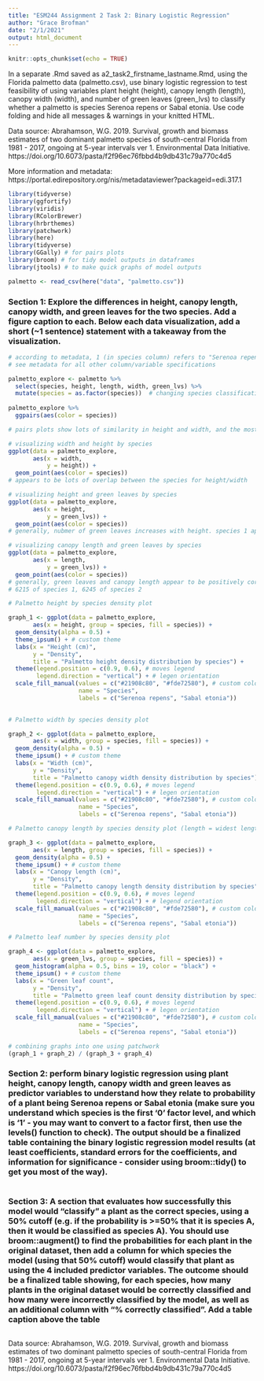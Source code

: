 ```yaml
---
title: "ESM244 Assignment 2 Task 2: Binary Logistic Regression"
author: "Grace Brofman"
date: "2/1/2021"
output: html_document
---
```


```r
knitr::opts_chunk$set(echo = TRUE)
```
In a separate .Rmd saved as a2_task2_firstname_lastname.Rmd, using the Florida palmetto data (palmetto.csv), use binary logistic regression to test feasibility of using variables plant height (height), canopy length (length), canopy width (width), and number of green leaves (green_lvs) to classify whether a palmetto is species Serenoa repens or Sabal etonia. Use code folding and hide all messages & warnings in your knitted HTML. 

Data source: Abrahamson, W.G. 2019. Survival, growth and biomass estimates of two dominant palmetto species of south-central Florida from 1981 - 2017, ongoing at 5-year intervals ver 1. Environmental Data Initiative. https://doi.org/10.6073/pasta/f2f96ec76fbbd4b9db431c79a770c4d5

More information and metadata: https://portal.edirepository.org/nis/metadataviewer?packageid=edi.317.1

```r
library(tidyverse)
library(ggfortify)
library(viridis)
library(RColorBrewer)
library(hrbrthemes)
library(patchwork)
library(here)
library(tidyverse)
library(GGally) # for pairs plots
library(broom) # for tidy model outputs in dataframes
library(jtools) # to make quick graphs of model outputs

palmetto <- read_csv(here("data", "palmetto.csv"))
```

### Section 1: Explore the differences in height, canopy length, canopy width, and green leaves for the two species. Add a figure caption to each. Below each data visualization, add a short (~1 sentence) statement with a takeaway from the visualization.

```r
# according to metadata, 1 (in species column) refers to "Serenoa repens" and 2 refers to "Sabal etonia"
# see metadata for all other column/variable specifications

palmetto_explore <- palmetto %>% 
  select(species, height, length, width, green_lvs) %>% 
  mutate(species = as.factor(species))  # changing species classification from character to factor
  
palmetto_explore %>% 
  ggpairs(aes(color = species))

# pairs plots show lots of similarity in height and width, and the most visible difference in green leaves followed by length

# visualizing width and height by species
ggplot(data = palmetto_explore,
       aes(x = width,
           y = height)) +
  geom_point(aes(color = species))
# appears to be lots of overlap between the species for height/width

# visualizing height and green leaves by species
ggplot(data = palmetto_explore,
       aes(x = height,
           y = green_lvs)) +
  geom_point(aes(color = species))
# generally, nubmer of green leaves increases with height. species 1 appears to have a greater number of green leaves than species 2

# visualizing canopy length and green leaves by species
ggplot(data = palmetto_explore,
       aes(x = length,
           y = green_lvs)) +
  geom_point(aes(color = species))
# generally, green leaves and canopy length appear to be positively correlated. species 1 tends to have more green leaves (and a broader range of # of leaves)
# 6215 of species 1, 6245 of species 2
```

```r
# Palmetto height by species density plot

graph_1 <- ggplot(data = palmetto_explore,
       aes(x = height, group = species, fill = species)) +
  geom_density(alpha = 0.5) +
  theme_ipsum() + # custom theme
  labs(x = "Height (cm)",
       y = "Density",
       title = "Palmetto height density distribution by species") +
  theme(legend.position = c(0.9, 0.6), # moves legend
        legend.direction = "vertical") + # legen orientation
  scale_fill_manual(values = c("#21908c80", "#fde72580"), # custom colors
                    name = "Species",
                    labels = c("Serenoa repens", "Sabal etonia"))
  
```


```r
# Palmetto width by species density plot

graph_2 <- ggplot(data = palmetto_explore,
       aes(x = width, group = species, fill = species)) +
  geom_density(alpha = 0.5) +
  theme_ipsum() + # custom theme
  labs(x = "Width (cm)",
       y = "Density",
       title = "Palmetto canopy width density distribution by species") +
  theme(legend.position = c(0.9, 0.6), # moves legend
        legend.direction = "vertical") + # legen orientation
  scale_fill_manual(values = c("#21908c80", "#fde72580"), # custom colors
                    name = "Species",
                    labels = c("Serenoa repens", "Sabal etonia"))
```


```r
# Palmetto canopy length by species density plot (length = widest length of the canopy)

graph_3 <- ggplot(data = palmetto_explore,
       aes(x = length, group = species, fill = species)) +
  geom_density(alpha = 0.5) +
  theme_ipsum() + # custom theme
  labs(x = "Canopy length (cm)",
       y = "Density",
       title = "Palmetto canopy length density distribution by species") +
  theme(legend.position = c(0.9, 0.6), # moves legend
        legend.direction = "vertical") + # legend orientation
  scale_fill_manual(values = c("#21908c80", "#fde72580"), # custom colors
                    name = "Species",
                    labels = c("Serenoa repens", "Sabal etonia"))
```



```r
# Palmetto leaf number by species density plot

graph_4 <- ggplot(data = palmetto_explore,
       aes(x = green_lvs, group = species, fill = species)) +
  geom_histogram(alpha = 0.5, bins = 19, color = "black") +
  theme_ipsum() + # custom theme
  labs(x = "Green leaf count",
       y = "Density",
       title = "Palmetto green leaf count density distribution by species") +
  theme(legend.position = c(0.9, 0.6), # moves legend
        legend.direction = "vertical") + # legen orientation
  scale_fill_manual(values = c("#21908c80", "#fde72580"), # custom colors
                    name = "Species",
                    labels = c("Serenoa repens", "Sabal etonia"))
```


```r
# combining graphs into one using patchwork
(graph_1 + graph_2) / (graph_3 + graph_4)
```

### Section 2: perform binary logistic regression using plant height, canopy length, canopy width and green leaves as predictor variables to understand how they relate to probability of a plant being Serenoa repens or Sabal etonia (make sure you understand which species is the first ‘0’ factor level, and which is ‘1’ - you may want to convert to a factor first, then use the levels() function to check). The output should be a finalized table containing the binary logistic regression model results (at least coefficients, standard errors for the coefficients, and information for significance - consider using broom::tidy() to get you most of the way). 

```r

```

### Section 3: A section that evaluates how successfully this model would “classify” a plant as the correct species, using a 50% cutoff (e.g. if the probability is >=50% that it is species A, then it would be classified as species A). You should use broom::augment() to find the probabilities for each plant in the original dataset, then add a column for which species the model (using that 50% cutoff) would classify that plant as using the 4 included predictor variables. The outcome should be a finalized table showing, for each species, how many plants in the original dataset would be correctly classified and how many were incorrectly classified by the model, as well as an additional column with “% correctly classified”. Add a table caption above the table

```r

```



Data source: Abrahamson, W.G. 2019. Survival, growth and biomass estimates of two dominant palmetto species of south-central Florida from 1981 - 2017, ongoing at 5-year intervals ver 1. Environmental Data Initiative. https://doi.org/10.6073/pasta/f2f96ec76fbbd4b9db431c79a770c4d5






